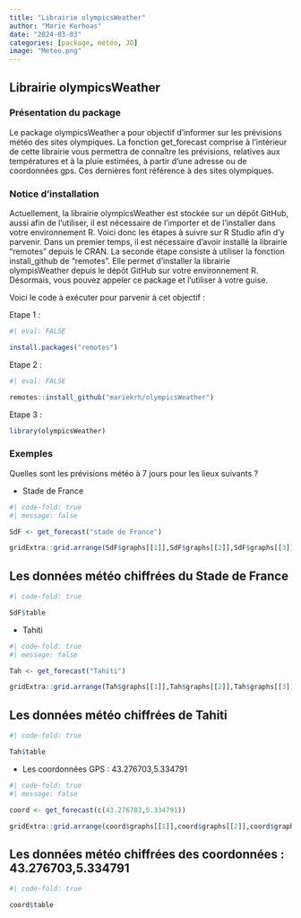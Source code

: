 ```yaml
---
title: "Librairie olympicsWeather"
author: "Marie Kerhoas"
date: "2024-03-03"
categories: [package, météo, JO]
image: "Meteo.png"
---
```


## Librairie olympicsWeather

### Présentation du package

Le package olympicsWeather a pour objectif d'informer sur les prévisions météo des sites olympiques. La fonction get_forecast comprise à l'intérieur de cette librairie vous permettra de connaître les prévisions, relatives aux températures et à la pluie estimées, à partir d'une adresse ou de coordonnées gps. Ces dernières font référence à des sites olympiques.

### Notice d'installation

Actuellement, la librairie olympicsWeather est stockée sur un dépôt GitHub, aussi afin de l'utiliser, il est nécessaire de l'importer et de l'installer dans votre environnement R. Voici donc les étapes à suivre sur R Studio afin d'y parvenir. Dans un premier temps, il est nécessaire d'avoir installé la librairie "remotes" depuis le CRAN. La seconde étape consiste à utiliser la fonction install_github de "remotes". Elle permet d'installer la librairie olympisWeather depuis le dépôt GitHub sur votre environnement R. Désormais, vous pouvez appeler ce package et l'utiliser à votre guise.

Voici le code à exécuter pour parvenir à cet objectif :

Etape 1 :

```r
#| eval: FALSE

install.packages("remotes")
```

Etape 2 :

```r
#| eval: FALSE

remotes::install_github("mariekrh/olympicsWeather")
```

Etape 3 :

```r
library(olympicsWeather)
```

### Exemples

Quelles sont les prévisions météo à 7 jours pour les lieux suivants ?

-   Stade de France

```r
#| code-fold: true
#| message: false

SdF <- get_forecast("stade de France")

gridExtra::grid.arrange(SdF$graphs[[1]],SdF$graphs[[2]],SdF$graphs[[3]],ncol = 2)
```

::: {.callout-note collapse="true"}
## Les données météo chiffrées du Stade de France

```r
#| code-fold: true

SdF$table
```
:::

-   Tahiti

```r
#| code-fold: true
#| message: false

Tah <- get_forecast("Tahiti")

gridExtra::grid.arrange(Tah$graphs[[1]],Tah$graphs[[2]],Tah$graphs[[3]], ncol = 2)
```

::: {.callout-note collapse="true"}
## Les données météo chiffrées de Tahiti

```r
#| code-fold: true

Tah$table
```
:::

-   Les coordonnées GPS : 43.276703,5.334791

```r
#| code-fold: true
#| message: false

coord <- get_forecast(c(43.276703,5.334791))

gridExtra::grid.arrange(coord$graphs[[1]],coord$graphs[[2]],coord$graphs[[3]], ncol = 2)
```

::: {.callout-note collapse="true"}
## Les données météo chiffrées des coordonnées : 43.276703,5.334791

```r
#| code-fold: true

coord$table
```
:::
